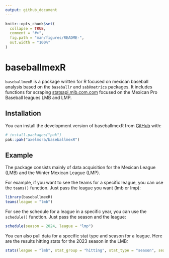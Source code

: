 ```yaml
---
output: github_document
---
```


<!-- README.md is generated from README.Rmd. Please edit that file -->

```r
knitr::opts_chunk$set(
  collapse = TRUE,
  comment = "#>",
  fig.path = "man/figures/README-",
  out.width = "100%"
)
```

# baseballmexR

<!-- badges: start -->
<!-- badges: end -->

`baseballmexR` is a package written for R focused on mexican baseball analysis based on the `baseballr` and `sabRmetrics` packages. It includes functions for scraping [statsapi.mlb.com.com](https://www.statsapi.mlb.com/) focused on the Mexican Pro Baseball leagues LMB and LMP.

## Installation

You can install the development version of baseballmexR from [GitHub](https://github.com/) with:

``` r
# install.packages("pak")
pak::pak("axelmora/baseballmexR")
```

## Example

The package consists mainly of data acquisition for the Mexican League (LMB) and the Winter Mexican League (LMP).

For example, if you want to see the teams for a specific league, you can use the `teams()` function. Just pass the league you want (lmb or lmp):

```r
library(baseballmexR)
teams(league = "lmb")
```

For see the schedule for a league in a specific year, you can use the `schedule()` function. Just pass the season and the league:

```r
schedule(season = 2024, league = "lmp")
```

You can also pull data for a specific stat type and season for a league. Here are the results hitting stats for the 2023 season in the LMB:

```r
stats(league = "lmb", stat_group = "hitting", stat_type = "season", season = 2024, player_pool = "all")
```
